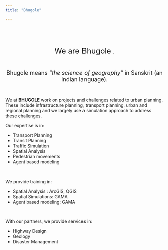 ```yaml
---
title: "Bhugole"

---
```


\
\
\

<center> <font size = 5> We are Bhugole </font>. </center> 
\

<center> <font size = 4> Bhugole means _"the science of geography"_ in Sanskrit (an Indian language).</font>  </center>

\



<p> We at **BHUGOLE** work on projects and challenges related to urban planning. These include infrastructure planning, transport planning, urban and regional planning and we largely use a simulation approach to address these challenges. </p>

Our expertise is in:

 - Transport Planning
 - Transit Planning
 - Traffic Simulation
 - Spatial Analysis
 - Pedestrian movements
 - Agent based modeling

\

We provide training in:

 - Spatial Analysis : ArcGIS, QGIS
 - Spatial Simulations: GAMA
 - Agent based modeling: GAMA
 
\

With our partners, we provide services in:

 - Highway Design
 - Geology
 - Disaster Management
\
\
\